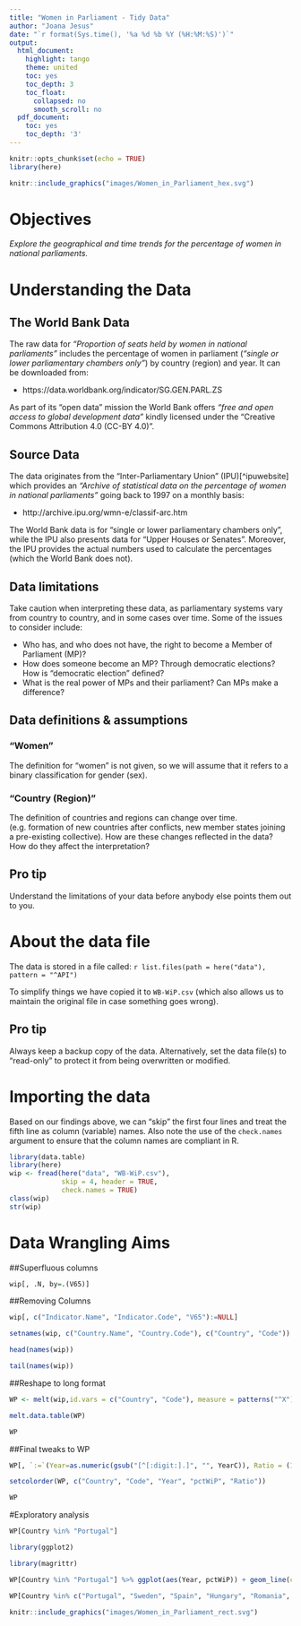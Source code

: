 ```yaml
---
title: "Women in Parliament - Tidy Data"
author: "Joana Jesus"
date: "`r format(Sys.time(), '%a %d %b %Y (%H:%M:%S)')`"
output:
  html_document:
    highlight: tango
    theme: united
    toc: yes
    toc_depth: 3
    toc_float:
      collapsed: no
      smooth_scroll: no
  pdf_document:
    toc: yes
    toc_depth: '3'
---
```



```r
knitr::opts_chunk$set(echo = TRUE)
library(here)
```

```r
knitr::include_graphics("images/Women_in_Parliament_hex.svg")
```


# Objectives

*Explore the geographical and time trends for the percentage of women in 
national parliaments.*

# Understanding the Data

## The World Bank Data 

The raw data for *"Proportion of seats held by women in national parliaments"* 
includes the percentage of women in parliament (_"single or lower parliamentary chambers 
only"_) by country (region) and year. It can be downloaded from:

- https://data.worldbank.org/indicator/SG.GEN.PARL.ZS 

As part of its "open data" mission the World Bank offers _"free and open access 
to global development data"_ kindly licensed under the "Creative Commons Attribution 
4.0 (CC-BY 4.0)".

## Source Data

The data originates from the "Inter-Parliamentary Union" (IPU)[^ipuwebsite] which
provides an *_"Archive of statistical data on the percentage of women in 
national parliaments"_* going back to 1997 on a monthly basis:

- http://archive.ipu.org/wmn-e/classif-arc.htm

The World Bank data is for “single or lower parliamentary chambers only”, while 
the IPU also presents data for “Upper Houses or Senates”. Moreover, the IPU provides 
the actual numbers used to calculate the percentages (which the World Bank does not).

## Data limitations

Take caution when interpreting these data, as parliamentary systems vary from country 
to country, and in some cases over time. Some of the issues to consider include:

- Who has, and who does not have, the right to become a Member of Parliament (MP)?
- How does someone become an MP? Through democratic elections? How is "democratic
election" defined? 
- What is the real power of MPs and their parliament? Can MPs make a difference?

## Data definitions & assumptions

### "Women"

The definition for “women” is not given, so we will assume that it refers to a 
binary classification for gender (sex).

### "Country (Region)"

The definition of countries and regions can change over time.  (e.g. formation of new
countries after conflicts, new member states joining a pre-existing collective). 
How are these changes reflected in the data? How do they affect the interpretation? 

## Pro tip

Understand the limitations of your data before anybody else points them out to you. 

# About the data file

The data is stored in a file called: ``r list.files(path = here("data"), pattern = "^API")``

To simplify things we have copied it to `WB-WiP.csv` (which also allows us to 
maintain the original file in case something goes wrong).

## Pro tip

Always keep a backup copy of the data. Alternatively, set the data file(s) to 
“read-only” to protect it from being overwritten or modified.

# Importing the data

Based on our findings above, we can "skip" the first four lines and treat the
fifth line as column (variable) names. Also note the use of the `check.names`
argument to ensure that the column names are compliant in R.

```r
library(data.table)
library(here)
wip <- fread(here("data", "WB-WiP.csv"), 
             skip = 4, header = TRUE,
             check.names = TRUE)
class(wip)
str(wip)
```

# Data Wrangling Aims

##Superfluous columns

```r
wip[, .N, by=.(V65)]
```
##Removing Columns

```r
wip[, c("Indicator.Name", "Indicator.Code", "V65"):=NULL]

setnames(wip, c("Country.Name", "Country.Code"), c("Country", "Code"))

head(names(wip))

tail(names(wip))
```

##Reshape to long format

```r
WP <- melt(wip,id.vars = c("Country", "Code"), measure = patterns("^X"), variable.name = "YearC", value.name = c("pctWiP"), na.rm = TRUE)

melt.data.table(WP)

WP
```

##Final tweaks to WP

```r
WP[, `:=`(Year=as.numeric(gsub("[^[:digit:].]", "", YearC)), Ratio = (100-pctWiP)/pctWiP)][, YearC:=NULL]

setcolorder(WP, c("Country", "Code", "Year", "pctWiP", "Ratio"))

WP
```

#Exploratory analysis

```r
WP[Country %in% "Portugal"]
```

```r
library(ggplot2)

library(magrittr)

WP[Country %in% "Portugal"] %>% ggplot(aes(Year, pctWiP)) + geom_line(colour="plum3") + geom_point(colour="chocolate1") + scale_y_continuous(limits=c(0, 40)) + ylab("% Women in Parliament")

```

```r
WP[Country %in% c("Portugal", "Sweden", "Spain", "Hungary", "Romania", "Finland", "Germany", "European Union")] %>% ggplot(aes(Year, pctWiP, colour=Country)) + geom_line() + geom_point() + scale_x_continuous(breaks=seq(1990, 2020, 5)) + scale_y_continuous(limits=c(0,50), breaks=seq(0, 50, by=10)) + ggtitle("Women in Parliament: EU Countries") + ylab("% Women in Parliament")
```



```r
knitr::include_graphics("images/Women_in_Parliament_rect.svg")
```

